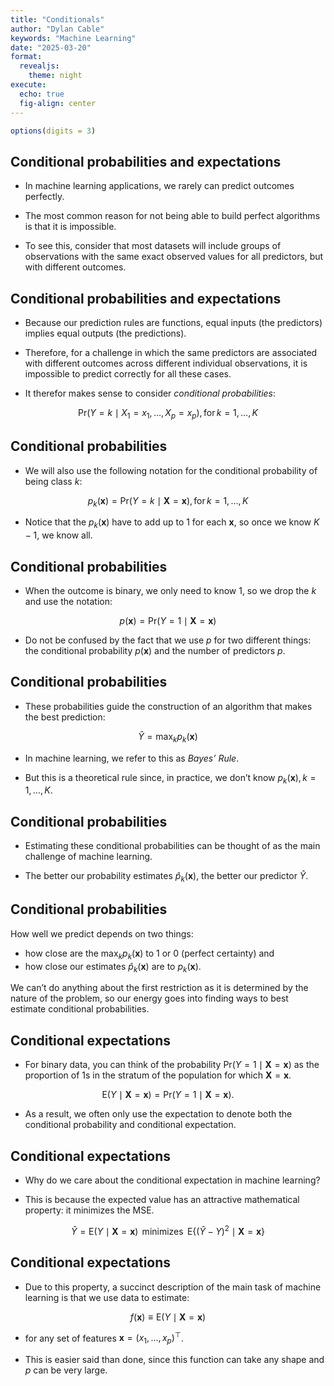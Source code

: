 ```yaml
---
title: "Conditionals"
author: "Dylan Cable"
keywords: "Machine Learning"
date: "2025-03-20"
format:
  revealjs:
    theme: night
execute:
  echo: true
  fig-align: center
---
```


```r
options(digits = 3)
```

## Conditional probabilities and expectations

- In machine learning applications, we rarely can predict outcomes perfectly.

- The most common reason for not being able to build perfect algorithms is that it is impossible.

- To see this, consider that most datasets will include groups of observations with the same exact observed values for all predictors, but with different outcomes.



## Conditional probabilities and expectations

- Because our prediction rules are functions, equal inputs (the predictors) implies equal outputs (the predictions).

- Therefore, for a challenge in which the same predictors are associated with different outcomes across different individual observations, it is impossible to predict correctly for all these cases.

- It therefor makes sense to consider _conditional probabilities_:


$$
\mbox{Pr}(Y=k \mid X_1 = x_1,\dots,X_p=x_p), \, \mbox{for}\,k=1,\dots,K 
$$



## Conditional probabilities


- We will also use the following notation for the conditional probability of being class $k$:


$$
p_k(\mathbf{x}) = \mbox{Pr}(Y=k \mid \mathbf{X}=\mathbf{x}), \, \mbox{for}\, k=1,\dots,K 
$$

- Notice that the $p_k(\mathbf{x})$ have to add up to 1 for each $\mathbf{x}$, so once we know $K-1$, we know all.

## Conditional probabilities


- When the outcome is binary, we only need to know 1, so we drop the $k$ and use the notation:

$$p(\mathbf{x}) = \mbox{Pr}(Y=1 \mid \mathbf{X}=\mathbf{x})$$



:::{.callout-note}
- Do not be confused by the fact that we use $p$ for two different things: the conditional probability $p(\mathbf{x})$ and the number of predictors $p$.

:::



## Conditional probabilities

- These probabilities guide the construction of an algorithm that makes the best prediction: 

$$\hat{Y} = \max_k p_k(\mathbf{x})$$ 

- In machine learning, we refer to this as _Bayes' Rule_.

- But this is a theoretical rule since, in practice, we don't know $p_k(\mathbf{x}), k=1,\dots,K$.



## Conditional probabilities

- Estimating these conditional probabilities can be thought of as the main challenge of machine learning.

- The better our probability estimates $\hat{p}_k(\mathbf{x})$, the better our predictor $\hat{Y}$.

## Conditional probabilities

How well we predict depends on two things: 

- how close are the $\max_k p_k(\mathbf{x})$ to 1 or 0 (perfect certainty) and
- how close our estimates $\hat{p}_k(\mathbf{x})$ are to $p_k(\mathbf{x})$.

We can't do anything about the first restriction as it is determined by the nature of the problem, so our energy goes into finding ways to best estimate conditional probabilities.





## Conditional expectations

- For binary data, you can think of the probability $\mbox{Pr}(Y=1 \mid \mathbf{X}=\mathbf{x})$ as the proportion of 1s in the stratum of the population for which $\mathbf{X}=\mathbf{x}$.

$$
\mbox{E}(Y \mid \mathbf{X}=\mathbf{x})=\mbox{Pr}(Y=1 \mid \mathbf{X}=\mathbf{x}). 
$$

- As a result, we often only use the expectation to denote both the conditional probability and conditional expectation.



## Conditional expectations 

- Why do we care about the conditional expectation in machine learning?

- This is because the expected value has an attractive mathematical property: it minimizes the MSE.


$$
\hat{Y} = \mbox{E}(Y \mid \mathbf{X}=\mathbf{x}) \, \mbox{ minimizes } \, \mbox{E}\{ (\hat{Y} - Y)^2  \mid  \mathbf{X}=\mathbf{x} \} 
$$ 




## Conditional expectations 


- Due to this property, a succinct description of the main task of machine learning is that we use data to estimate:

$$
f(\mathbf{x}) \equiv \mbox{E}( Y  \mid  \mathbf{X}=\mathbf{x} ) 
$$

- for any set of features $\mathbf{x} = (x_1, \dots, x_p)^\top$.

- This is easier said than done, since this function can take any shape and $p$ can be very large.



